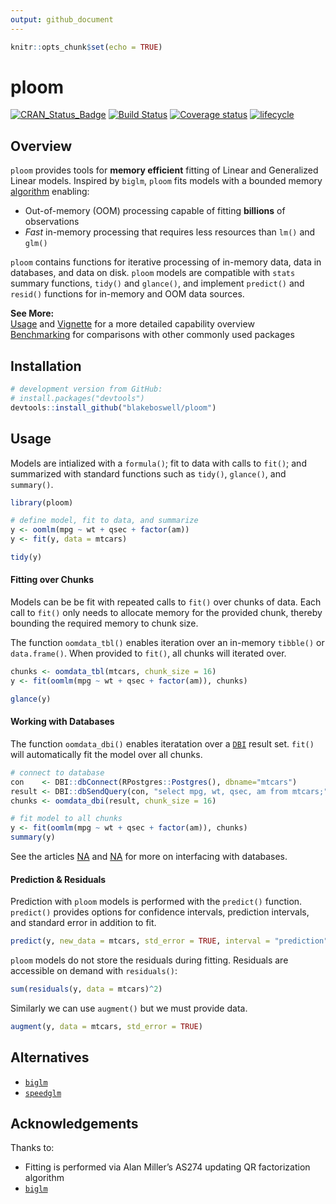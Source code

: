 ```yaml
---
output: github_document
---
```


```r
knitr::opts_chunk$set(echo = TRUE)
```

# ploom

[![CRAN_Status_Badge](https://www.r-pkg.org/badges/version/ploom)](https://cran.r-project.org/package=ploom)
[![Build Status](https://api.travis-ci.com/blakeboswell/ploom.svg?branch=develop)](https://api.travis-ci.com/blakeboswell/ploom)
[![Coverage status](https://codecov.io/gh/blakeboswell/ploom/branch/develop/graph/badge.svg)](https://codecov.io/github/blakeboswell/ploom?branch=develop)
[![lifecycle](https://img.shields.io/badge/lifecycle-experimental-orange.svg)](https://www.tidyverse.org/lifecycle/#experimental)

<!-- [AppVeyor Build Status]() -->

## Overview

`ploom` provides tools for __memory efficient__ fitting of Linear and Generalized Linear models. Inspired by `biglm`, `ploom` fits models with a bounded memory [algorithm](#acknowledgements) enabling:

- Out-of-memory (OOM) processing capable of fitting __billions__ of observations
- _Fast_ in-memory processing that requires less resources than `lm()` and `glm()`

`ploom` contains functions for iterative processing of in-memory data, data in databases, and data on disk. `ploom` models are compatible with `stats` summary functions, `tidy()` and `glance()`, and implement `predict()` and `resid()` functions for in-memory and OOM data sources.

__See More:__\
[Usage]() and [Vignette]() for a more detailed capability overview\
[Benchmarking]() for comparisons with other commonly used packages


## Installation

```r
# development version from GitHub:
# install.packages("devtools")
devtools::install_github("blakeboswell/ploom")
```

## Usage

Models are intialized with a `formula()`; fit to data with calls to `fit()`; and summarized with standard functions such as `tidy()`, `glance()`, and `summary()`.

```r
library(ploom)

# define model, fit to data, and summarize
y <- oomlm(mpg ~ wt + qsec + factor(am))
y <- fit(y, data = mtcars)

tidy(y)
```

#### Fitting over Chunks

Models can be be fit with repeated calls to `fit()` over chunks of data. Each call to `fit()` only needs to allocate memory for the provided chunk, thereby bounding the required memory to chunk size.

The function `oomdata_tbl()` enables iteration over an in-memory `tibble()` or `data.frame()`. When provided to `fit()`, all chunks will iterated over.

```r
chunks <- oomdata_tbl(mtcars, chunk_size = 16)
y <- fit(oomlm(mpg ~ wt + qsec + factor(am)), chunks)

glance(y)
```

#### Working with Databases

The function `oomdata_dbi()` enables iteratation over a [`DBI`]() result set. `fit()` will automatically fit the model over all chunks.

```r
# connect to database
con    <- DBI::dbConnect(RPostgres::Postgres(), dbname="mtcars")
result <- DBI::dbSendQuery(con, "select mpg, wt, qsec, am from mtcars;")
chunks <- oomdata_dbi(result, chunk_size = 16)

# fit model to all chunks
y <- fit(oomlm(mpg ~ wt + qsec + factor(am)), chunks)
summary(y)
```

See the articles [NA]() and [NA]() for more on interfacing with databases.

#### Prediction & Residuals

Prediction with `ploom` models is performed with the `predict()` function.  `predict()` provides options for confidence intervals, prediction intervals, and standard error in addition to fit.

```r
predict(y, new_data = mtcars, std_error = TRUE, interval = "prediction")
```

`ploom` models do not store the residuals during fitting.  Residuals are accessible on demand with `residuals()`:

```r
sum(residuals(y, data = mtcars)^2)
```

Similarly we can use `augment()` but we must provide data.

```r
augment(y, data = mtcars, std_error = TRUE)
```

## Alternatives

- [`biglm`](https://cran.r-project.org/web/packages/biglm/index.html)
- [`speedglm`](https://cran.r-project.org/web/packages/speedglm/index.html)

## Acknowledgements

Thanks to:

- Fitting is performed via Alan Miller’s AS274 updating QR factorization algorithm
- [`biglm`](https://cran.r-project.org/web/packages/biglm/index.html)

